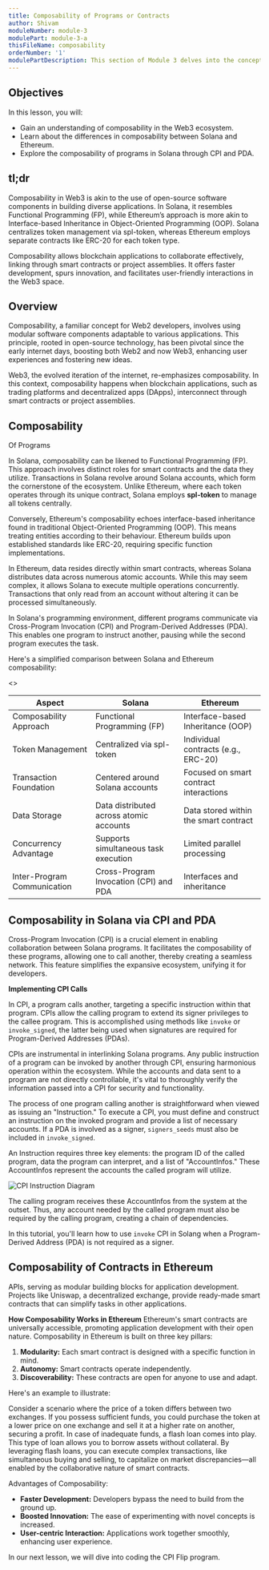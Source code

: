 ```yaml
---
title: Composability of Programs or Contracts
author: Shivam
moduleNumber: module-3
modulePart: module-3-a
thisFileName: composability
orderNumber: '1'
modulePartDescription: This section of Module 3 delves into the concept of composability in programs, focusing on how it operates in Solana and Ethereum, and introduces the implementation of Cross-Program Invocation (CPI) techniques.
---
```


## Objectives

In this lesson, you will:

- Gain an understanding of composability in the Web3 ecosystem.
- Learn about the differences in composability between Solana and Ethereum.
- Explore the composability of programs in Solana through CPI and PDA.

## tl;dr

Composability in Web3 is akin to the use of open-source software components in building diverse applications. In Solana, it resembles Functional Programming (FP), while Ethereum’s approach is more akin to Interface-based Inheritance in Object-Oriented Programming (OOP). Solana centralizes token management via spl-token, whereas Ethereum employs separate contracts like ERC-20 for each token type.

Composability allows blockchain applications to collaborate effectively, linking through smart contracts or project assemblies. It offers faster development, spurs innovation, and facilitates user-friendly interactions in the Web3 space.

## Overview

Composability, a familiar concept for Web2 developers, involves using modular software components adaptable to various applications. This principle, rooted in open-source technology, has been pivotal since the early internet days, boosting both Web2 and now Web3, enhancing user experiences and fostering new ideas.

Web3, the evolved iteration of the internet, re-emphasizes composability. In this context, composability happens when blockchain applications, such as trading platforms and decentralized apps (DApps), interconnect through smart contracts or project assemblies.

## Composability

Of Programs

In Solana, composability can be likened to Functional Programming (FP). This approach involves distinct roles for smart contracts and the data they utilize. Transactions in Solana revolve around Solana accounts, which form the cornerstone of the ecosystem. Unlike Ethereum, where each token operates through its unique contract, Solana employs **spl-token** to manage all tokens centrally.

Conversely, Ethereum's composability echoes interface-based inheritance found in traditional Object-Oriented Programming (OOP). This means treating entities according to their behaviour. Ethereum builds upon established standards like ERC-20, requiring specific function implementations.

In Ethereum, data resides directly within smart contracts, whereas Solana distributes data across numerous atomic accounts. While this may seem complex, it allows Solana to execute multiple operations concurrently. Transactions that only read from an account without altering it can be processed simultaneously.

In Solana's programming environment, different programs communicate via Cross-Program Invocation (CPI) and Program-Derived Addresses (PDA). This enables one program to instruct another, pausing while the second program executes the task.

Here's a simplified comparison between Solana and Ethereum composability:

<>
<table>
    <thead>
        <tr>
            <th>Aspect</th>
            <th>Solana</th>
            <th>Ethereum</th>
        </tr>
    </thead>
    <tbody>
        <tr>
            <td>Composability Approach</td>
            <td>Functional Programming (FP)</td>
            <td>Interface-based Inheritance (OOP)</td>
        </tr>
        <tr>
            <td>Token Management</td>
            <td>Centralized via spl-token</td>
            <td>Individual contracts (e.g., ERC-20)</td>
        </tr>
        <tr>
            <td>Transaction Foundation</td>
            <td>Centered around Solana accounts</td>
            <td>Focused on smart contract interactions</td>
        </tr>
        <tr>
            <td>Data Storage</td>
            <td>Data distributed across atomic accounts</td>
            <td>Data stored within the smart contract</td>
        </tr>
        <tr>
            <td>Concurrency Advantage</td>
            <td>Supports simultaneous task execution</td>
            <td>Limited parallel processing</td>
        </tr>
        <tr>
            <td>Inter-Program Communication</td>
            <td>Cross-Program Invocation (CPI) and PDA</td>
            <td>Interfaces and inheritance</td>
        </tr>
    </tbody>
</table>
</>

## Composability in Solana via CPI and PDA

Cross-Program Invocation (CPI) is a crucial element in enabling collaboration between Solana programs. It facilitates the composability of these programs, allowing one to call another, thereby creating a seamless network. This feature simplifies the expansive ecosystem, unifying it for developers.

**Implementing CPI Calls**

In CPI, a program calls another, targeting a specific instruction within that program. CPIs allow the calling program to extend its signer privileges to the callee program. This is accomplished using methods like `invoke` or `invoke_signed`, the latter being used when signatures are required for Program-Derived Addresses (PDAs).

CPIs are instrumental in interlinking Solana programs. Any public instruction of a program can be invoked by another through CPI, ensuring harmonious operation within the ecosystem. While the accounts and data sent to a program are not directly controllable, it's vital to thoroughly verify the information passed into a CPI for security and functionality.

The process of one program calling another is straightforward when viewed as issuing an "Instruction." To execute a CPI, you must define and construct an instruction on the invoked program and provide a list of necessary accounts. If a PDA is involved as a signer, `signers_seeds` must also be included in `invoke_signed`.

An Instruction requires three key elements: the program ID of the called program, data the program can interpret, and a list of "AccountInfos." These AccountInfos represent the accounts the called program will utilize.

![CPI Instruction Diagram](/moduleimages/cpi.jpeg)

The calling program receives these AccountInfos from the system at the outset. Thus, any account needed by the called program must also be required by the calling program, creating a chain of dependencies.

In this tutorial, you'll learn how to use `invoke` CPI in Solang when a Program-Derived Address (PDA) is not required as a signer.

## Composability of Contracts in Ethereum

APIs, serving as modular building blocks for application development. Projects like Uniswap, a decentralized exchange, provide ready-made smart contracts that can simplify tasks in other applications.

**How Composability Works in Ethereum**
Ethereum's smart contracts are universally accessible, promoting application development with their open nature. Composability in Ethereum is built on three key pillars:

1. **Modularity:** Each smart contract is designed with a specific function in mind.
2. **Autonomy:** Smart contracts operate independently.
3. **Discoverability:** These contracts are open for anyone to use and adapt.

Here's an example to illustrate:

Consider a scenario where the price of a token differs between two exchanges. If you possess sufficient funds, you could purchase the token at a lower price on one exchange and sell it at a higher rate on another, securing a profit. In case of inadequate funds, a flash loan comes into play. This type of loan allows you to borrow assets without collateral. By leveraging flash loans, you can execute complex transactions, like simultaneous buying and selling, to capitalize on market discrepancies—all enabled by the collaborative nature of smart contracts.

Advantages of Composability:

- **Faster Development:** Developers bypass the need to build from the ground up.
- **Boosted Innovation:** The ease of experimenting with novel concepts is increased.
- **User-centric Interaction:** Applications work together smoothly, enhancing user experience.

In our next lesson, we will dive into coding the CPI Flip program.